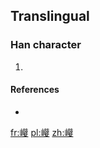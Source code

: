 ==Translingual==

===Han character===
{{Han char|rn=46|rad=山|as=19|sn=22|four=2474<sub>4</sub>|canj=山廿竹女 (UTHV)}}

# {{defn|Han|sort=山19}}

====References====
* {{Han ref|kx=0323.061|hdz=10809.011|uh=5DD5|ud=24021|bh=F6DD|bd=63197}}

[[fr:巕]]
[[pl:巕]]
[[zh:巕]]